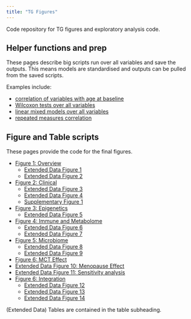 ```yaml
---
title: "TG Figures"
---
```


Code repository for TG figures and exploratory analysis code.

## Helper functions and prep

These pages describe big scripts run over all variables and save the outputs. This means models are standardised and outputs can be pulled from the saved scripts.

Examples include:

* [correlation of variables with age at baseline](helper-corr-age-at-baseline.qmd)
* [Wilcoxon tests over all variables](helper-wilcoxon-tests.qmd)
* [linear mixed models over all variables](helper-lmm.qmd)
* [repeated measures correlation](helper-rmcorr.qmd)


## Figure and Table scripts

These pages provide the code for the final figures.

* [Figure 1: Overview](fig1-overview.qmd)
  + [Extended Data Figure 1](fig1-overview.qmd)
  + [Extended Data Figure 2](fig1-overview.qmd)
* [Figure 2: Clinical](fig2-clin.qmd)
  + [Extended Data Figure 3](fig2-clin.qmd)
  + [Extended Data Figure 4](fig2-clin.qmd)
  + [Supplementary Figure 1](fig2-clin.qmd)
* [Figure 3: Epigenetics](fig3-epi.qmd)
  + [Extended Data Figure 5](fig3-epi.qmd)
* [Figure 4: Immune and Metabolome](fig4-imm-metabolome.qmd)
  + [Extended Data Figure 6](fig4-imm-metabolome.qmd)
  + [Extended Data Figure 7](fig4-imm-metabolome.qmd)
* [Figure 5: Microbiome](fig5-microbqmd)
  + [Extended Data Figure 8](fig5-micro.qmd)
  + [Extended Data Figure 9](fig5-micro.qmd)
* [Figure 6: MCT Effect](mct-effect.qmd)
* [Extended Data Figure 10: Menopause Effect](menopause.qmd)
* [Extended Data Figure 11: Sensitivity analysis](timeSensitivity.qmd)
* [Figure 6: Integration](fig6-integration.qmd)
  + [Extended Data Figure 12](fig6-integration.qmd)
  + [Extended Data Figure 13](fig6-integration.qmd)
  + [Extended Data Figure 14](fig6-integration.qmd)

(Extended Data) Tables are contained in the table subheading.